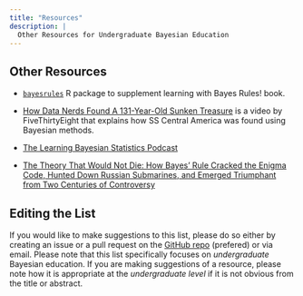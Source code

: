 ```yaml
---
title: "Resources"
description: |
  Other Resources for Undergraduate Bayesian Education
---
```


## Other Resources 

- [`bayesrules`](https://github.com/mdogucu/bayesrules){target="_blank"} R package to supplement learning with Bayes Rules! book.


- [How Data Nerds Found A 131-Year-Old Sunken Treasure](https://fivethirtyeight.com/features/how-data-nerds-found-a-131-year-old-sunken-treasure/){target="_blank"} is a video by FiveThirtyEight that explains how SS Central America was found using Bayesian methods. 

- [The Learning Bayesian Statistics Podcast](https://www.learnbayesstats.com/){target="_blank"} 

- [The Theory That Would Not Die: How Bayes' Rule Cracked the Enigma Code, Hunted Down Russian Submarines, and Emerged Triumphant from Two Centuries of Controversy](http://www.mcgrayne.com/the_theory_that_would_not_die__how_bayes__rule_cracked_the_enigma_code__hunted_do_107493.htm)

## Editing the List

If you would like to make suggestions to this list, please do so either by creating an issue or a pull request on the [GitHub repo](https://www.github.com/mdogucu/undergrad-bayes){target="_blank"} (prefered) or via email. Please note that this list specifically focuses on _undergraduate_ Bayesian education. If you are making suggestions of a resource, please note how it is appropriate at the _undergraduate level_ if it is not obvious from the title or abstract. 

